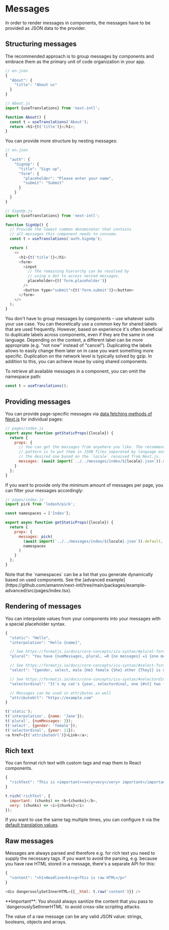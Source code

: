 
# Messages

In order to render messages in components, the messages have to be provided as JSON data to the provider.

## Structuring messages

The recommended approach is to group messages by components and embrace them as the primary unit of code organization in your app.

```js
// en.json
{
  "About": {
    "title": "About us"
  }
}
```

```js
// About.js
import {useTranslations} from 'next-intl';

function About() {
  const t = useTranslations('About');
  return <h1>{t('title')}</h1>;
}
```

You can provide more structure by nesting messages:

```js
// en.json
{
  "auth": {
    "SignUp": {
      "title": "Sign up",
      "form": {
        "placeholder": "Please enter your name",
        "submit": "Submit"
      }
    }
  }
}
```

```js
// SignUp.js
import {useTranslations} from 'next-intl';

function SignUp() {
  // Provide the lowest common denominator that contains
  // all messages this component needs to consume.
  const t = useTranslations('auth.SignUp');

  return (
    <>
      <h1>{t('title')}</h1>
      <form>
        <input
          // The remaining hierarchy can be resolved by
          // using a dot to access nested messages.
          placeholder={t('form.placeholder')}
        />
        <button type="submit">{t('form.submit')}</button>
      </form>
    </>
  );
}
```

You don't have to group messages by components – use whatever suits your use case. You can theoretically use a common key for shared labels that are used frequently. However, based on experience it's often beneficial to duplicate labels across components, even if they are the same in one language. Depending on the context, a different label can be more appropriate (e.g. "not now" instead of "cancel"). Duplicating the labels allows to easily change them later on in case you want something more specific. Duplication on the network level is typically solved by gzip. In addition to this, you can achieve reuse by using shared components.

To retrieve all available messages in a component, you can omit the namespace path:

```js
const t = useTranslations();
```

## Providing messages

You can provide page-specific messages via [data fetching methods of Next.js](https://nextjs.org/docs/basic-features/data-fetching) for individual pages:

```js
// pages/index.js
export async function getStaticProps({locale}) {
  return {
    props: {
      // You can get the messages from anywhere you like. The recommended
      // pattern is to put them in JSON files separated by language and read
      // the desired one based on the `locale` received from Next.js.
      messages: (await import(`../../messages/index/${locale}.json`)).default
    }
  };
}
```

If you want to provide only the minimum amount of messages per page, you can filter your messages accordingly:

```js
// pages/index.js
import pick from 'lodash/pick';

const namespaces = ['Index'];

export async function getStaticProps({locale}) {
  return {
    props: {
      messages: pick(
        (await import(`../../messages/index/${locale}.json`)).default,
        namespaces
      )
    }
  };
}
```

<Callout>
  Note that the `namespaces` can be a list that you generate dynamically based
  on used components. See the [advanced
  example](https://github.com/amannn/next-intl/tree/main/packages/example-advanced/src/pages/index.tsx).
</Callout>

## Rendering of messages

You can interpolate values from your components into your messages with a special placeholder syntax.

```js
{
  "static": "Hello",
  "interpolation": "Hello {name}",

  // See https://formatjs.io/docs/core-concepts/icu-syntax/#plural-format
  "plural": "You have {numMessages, plural, =0 {no messages} =1 {one message} other {# messages}}.",

  // See https://formatjs.io/docs/core-concepts/icu-syntax/#select-format
  "select": "{gender, select, male {He} female {She} other {They}} is online.",

  // See https://formatjs.io/docs/core-concepts/icu-syntax/#selectordinal-format
  "selectordinal": "It's my cat's {year, selectordinal, one {#st} two {#nd} few {#rd} other {#th}} birthday!",

  // Messages can be used in attributes as well
  "attributeUrl": "https://example.com"
}
```

```js
t('static');
t('interpolation', {name: 'Jane'});
t('plural', {numMessages: 3});
t('select', {gender: 'female'});
t('selectordinal', {year: 11});
<a href={t('attributeUrl')}>Link</a>;
```

## Rich text

You can format rich text with custom tags and map them to React components.

```js
{
  "richText": "This is <important><very>very</very> important</important>"
}
```

```js
t.rich('richText', {
  important: (chunks) => <b>{chunks}</b>,
  very: (chunks) => <i>{chunks}</i>
});
```

If you want to use the same tag multiple times, you can configure it via the [default translation values](/docs/usage/configuration#default-translation-values).

## Raw messages

Messages are always parsed and therefore e.g. for rich text you need to supply the necessary tags. If you want to avoid the parsing, e.g. because you have raw HTML stored in a message, there's a separate API for this:

```js
{
  "content": "<h1>Headline<h1><p>This is raw HTML</p>"
}
```

```js
<div dangerouslySetInnerHTML={{__html: t.raw('content')}} />
```

<Callout>
  **Important**: You should always sanitize the content that you pass to
  `dangerouslySetInnerHTML` to avoid cross-site scripting attacks.
</Callout>

The value of a raw message can be any valid JSON value: strings, booleans, objects and arrays.
